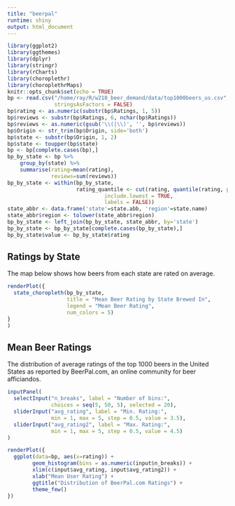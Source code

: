 ```yaml
---
title: "beerpal"
runtime: shiny
output: html_document
---
```


```r
library(ggplot2)
library(ggthemes)
library(dplyr)
library(stringr)
library(rCharts)
library(choroplethr)
library(choroplethrMaps)
knitr::opts_chunk$set(echo = TRUE)
bp <- read.csv("/home/ray/R/w210_beer_demand/data/top1000beers_us.csv", 
               stringsAsFactors = FALSE)
bp$rating <- as.numeric(substr(bp$Ratings, 1, 5))
bp$reviews <- substr(bp$Ratings, 6, nchar(bp$Ratings))
bp$reviews <- as.numeric(gsub('\\(|\\)', '', bp$reviews))
bp$Origin <- str_trim(bp$Origin, side='both')
bp$state <- substr(bp$Origin, 1, 2)
bp$state <- toupper(bp$state)
bp <- bp[complete.cases(bp),]
bp_by_state <- bp %>%
    group_by(state) %>%
    summarise(rating=mean(rating), 
              reviews=sum(reviews))
bp_by_state <- within(bp_by_state, 
                      rating_quantile <- cut(rating, quantile(rating, probs=seq(0,1,0.2)), 
                               include.lowest = TRUE, 
                               labels = FALSE))
state_abbr <- data.frame('state'=state.abb, 'region'=state.name)
state_abbr$region <- tolower(state_abbr$region)
bp_by_state <- left_join(bp_by_state, state_abbr, by='state')
bp_by_state <- bp_by_state[complete.cases(bp_by_state),]
bp_by_state$value <- bp_by_state$rating
```

## Ratings by State

The map below shows how beers from each state are rated on average.

```r
renderPlot({
  state_choropleth(bp_by_state, 
                   title = "Mean Beer Rating by State Brewed In",
                   legend = "Mean Beer Rating",
                   num_colors = 5)
}
)
```

## Mean Beer Ratings

The distribution of average ratings of the top 1000 beers in the United States 
as reported by BeerPal.com, an online community for beer afficiandos. 

```r
inputPanel(
  selectInput("n_breaks", label = "Number of bins:",
              choices = seq(5, 50, 5), selected = 20),
  sliderInput("avg_rating", label = "Min. Rating:",
              min = 1, max = 5, step = 0.5, value = 3.5),
  sliderInput("avg_rating2", label = "Max. Rating:",
              min = 1, max = 5, step = 0.5, value = 4.5)
)

renderPlot({
  ggplot(data=bp, aes(x=rating)) + 
        geom_histogram(bins = as.numeric(input$n_breaks)) + 
        xlim(c(input$avg_rating, input$avg_rating2)) +
        xlab("Mean User Rating") + 
        ggtitle("Distribution of BeerPal.com Ratings") + 
        theme_few()
})
```


